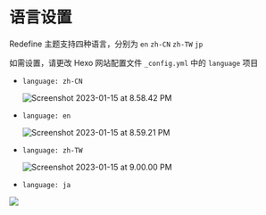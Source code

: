 # 语言设置

 Redefine 主题支持四种语言，分别为 `en` `zh-CN` `zh-TW` `jp`

如需设置，请更改 Hexo 网站配置文件 `_config.yml` 中的 `language` 项目

- `language: zh-CN`

  ![Screenshot 2023-01-15 at 8.58.42 PM](https://evan.beee.top/img/2023/01/15/1389449bbc81db402825d21d5a9c1967.png)

- `language: en`

  ![Screenshot 2023-01-15 at 8.59.21 PM](https://evan.beee.top/img/2023/01/15/e9b4d19bd6104a8c40b0737d94e913d8.png)

- `language: zh-TW`

  ![Screenshot 2023-01-15 at 9.00.00 PM](https://evan.beee.top/img/2023/01/15/77933a4bd8e669ccdea4e5ba16071c8e.png)

- `language: ja`

![](https://evan.beee.top/img/c7eb85268a8d9520a62a10aa43ab23db-d6d38.png)